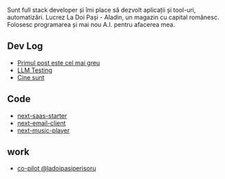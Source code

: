 
<NameTransition />

Sunt full stack developer și îmi place să dezvolt aplicații și tool-uri, automatizări. Lucrez La Doi Pași - Aladin, un magazin cu capital românesc. Folosesc programarea și mai nou A.I. pentru afacerea mea.

>

## Dev Log

- [Primul post este cel mai greu](/b/first-post)
- [LLM Testing](/b/test-mdx)
- [Cine sunt](/b/cine-sunt)

## Code

- [next-saas-starter](https://github.com/clugraphy/next-saas-starter)
- [next-email-client](https://github.com/clugraphy/next-email-client)
- [next-music-player](https://github.com/clugraphy/next-music-player)

## work

- [co-pilot @ladoipasiperisoru](https://aladin.ceverything.ro)

